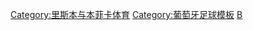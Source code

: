 {{football squad
| name = 本菲卡球员名单
| teamname = 里斯本與本菲卡體育
| title = -{zh-cn:本菲卡; zh-hk:賓菲加; zh-tw:班菲卡;}-
| bgcolor = #EF0000
| textcolor = white
| list = 
{{football squad2 player|no=1 |name={{le|斯维拉尔|Mile Svilar|-{zh-hans:斯维拉尔;zh-hk:斯域拉;zh-tw:斯維拉爾;}-}}}}
{{football squad2 player|no=2 |name={{le|吉尔伯托 (1993年)|Gilberto (footballer, born 1993)|-{zh-hans:吉尔伯托;zh-hk:基拔圖;zh-tw:吉爾伯托;}-}}}}
{{football squad2 player|no=3 |name=[[格里马尔多|-{zh-cn:格里马尔多; zh-tw:格里馬爾多; zh-hk:基馬度;}-]]}}
{{football squad2 player|no=4 |name=[[盧卡斯·維里西莫|維里西莫]]}}
{{football squad2 player|no=5 |name=[[扬·费尔通亨|-{zh-hans:费尔通亨;zh-hk:維頓漢;zh-tw:費爾通亨;}-]]}}
{{football squad2 player|no=8 |name={{le|加布里埃尔·皮雷斯|Gabriel Appelt Pires|-{zh-hans:加布里埃尔;zh-hk:加比爾;zh-hant:加布里埃爾}-}}}}
{{football squad2 player|no=11|name={{le|蘇亞利奧·梅特|Soualiho Meïté|-{zh-hans:梅特;zh-hk:美迪;zh-tw:梅特;}-}}}}
{{football squad2 player|no=14|name=[[哈里斯·舍费洛维奇|-{zh-hans:舍费洛维奇;zh-hk:施費洛域;zh-tw:舍費洛維奇;}-]]}}
{{football squad2 player|no=15|name=[[罗曼·亚莱姆楚克|-{zh-hans:亚莱姆楚克;zh-hk:耶林卓;zh-tw:亞萊姆楚克;}-]]}}
{{football squad2 player|no=17|name={{le|迪奧高·干卡維斯|Diogo Gonçalves|-{zh-hans:冈萨尔维斯;zh-hk:干卡維斯;zh-tw:岡薩爾維斯;}-}}}}
{{football squad2 player|no=19|name={{le|奇基尼奥|Chiquinho (footballer, born 1995)|-{zh-hans:奇基尼奥;zh-hk:捷昆奴;zh-tw:奇基尼奧}-}}}}
{{football squad2 player|no=20|name=[[祖奧·馬里奧|-{zh-hans:若昂·马里奥;zh-hk:祖奧·馬里奧;zh-tw:若昂·馬里奧;}-]]}}
{{football squad2 player|no=21|name={{le|皮齐|Pizzi (Portuguese footballer)|-{zh-hans:皮齐;zh-hk:比斯;zh-tw:皮齊}-}} [[File:Captain sports.svg|13px|link=隊長 (足球)|alt=队长]]}}
{{football squad2 player|no=22|name=[[安德烈斯·萨马里斯|-{zh-hans:萨马里斯;zh-hk:森馬列斯;zh-tw:薩馬里斯;}-]]}} 
{{football squad2 player|no=23|name={{le|尼曼查·拉當積|Nemanja Radonjić|-{zh-cn:拉多尼奇;zh-tw:拉多尼奇;zh-hk:拉當積;}-}}}}
{{football squad2 player|no=27|name=[[拉法·席尔瓦|拉法]]}}
{{football squad2 player|no=28|name=[[尤利安·魏格尔|-{zh-hans:魏格尔;zh-hk:韋高;zh-tw:維格爾;}-]]}}
{{football squad2 player|no=30|name=[[尼古拉斯·奥塔门迪|-{zh-hans:奥塔门迪; zh-hk:奧達文迪; zh-tw:奧塔門迪;}-]]}}
{{football squad2 player|no=31|name={{le|吉爾·迪亞斯|Gil Dias|迪亞斯}}}}
{{football squad2 player|no=34|name={{le|安德烈·阿尔梅达|André Almeida|-{zh-hans:阿尔梅达;zh-hk:艾美達;zh-tw:阿爾梅達;}-}}}}
{{football squad2 player|no=49|name=[[艾迪尔·塔拉布特|-{zh-hans:塔拉布特;zh-mo:泰納特;zh-tw:塔拉布特; zh-hk:泰拉拔;}-]]}} {{football squad2 player|no=61|name={{le|弗洛倫蒂諾·路易斯|Florentino Luís|-{zh-hans:弗洛伦蒂诺;zh-hk:費羅倫天奴;zh-tw:弗洛倫蒂諾;}-}}}}
{{football squad2 player|no=77|name={{le|希尔顿·雷特|Helton Leite|-{zh-hans:雷特;zh-tw:雷特; zh-hk:列迪;}-}}}}
{{football squad2 player|no=88|name={{le|贡萨洛·拉莫斯|Gonçalo Ramos|拉莫斯}}}}
<!--{{football squad2 player|no=95|name=[[卡路士·雲尼斯奧斯|-{zh-hans:维尼修斯;zh-hk:雲尼斯奧斯;zh-tw:維尼修斯;}-]]}}-->
{{football squad2 player|no=97|name={{le|费罗 (足球員)|Ferro (footballer)|-{zh-hans:费罗;zh-tw:費羅; zh-hk:費利拿;}-}}}}
{{football squad2 player|no=99|name=[[奥迪塞斯·弗拉霍迪莫斯|-{zh-hans:弗拉霍迪莫斯;zh-tw:弗拉霍迪莫斯; zh-hk:華卓迪莫斯;}-]]}}
<!--{{football squad2 player|no=|name=[[托马斯·塔瓦雷斯|塔瓦雷斯]]}}-->
{{football squad2 player|no=-|name=[[大衛·涅里斯|-{zh-cn:内雷斯; zh-hk:拿尼斯; zh-tw:涅里斯;}-]]}}
{{football squad manager|name=[[罗格·施密特_(足球教练)|施密特]]}}
}}<noinclude>
{{Squad maintenance|update source=https://www.slbenfica.pt/en-us/futebol/plantel-principal}}
[[Category:里斯本与本菲卡体育]]
[[Category:葡萄牙足球模板]]
[[Category:葡萄牙足球俱乐部名单模板|B]]
</noinclude>